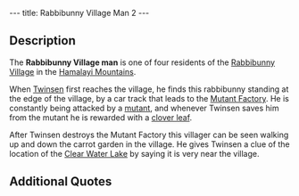 ---
title: Rabbibunny Village Man 2
---

{{twinsunica import}}{{Infobox Character
 |image=Rabbibunny_villager_2.JPG
 |race=rabbibunny
 |gender=male
 |size=average
 |age=adult
 |magical=no
 |lba1=yes
 |lba2=
 |alignment=neutral
 |occupation=
 |requires=
 |amount=
 |fam1=
 |fam2=
 |planet=
 |island=
 |building=
}}

{{Quote
 |Did you know that there is a Clear Water lake very near here. It is located close to the Door of the Sacred Carrot and it has a close connection with a prophecy.
 |character=Rabbibunny Village Man 2
 |island=Hamalayi Mountains
 |planet=twinsun
 |quoteid=314}}

==Description==

The '''Rabbibunny Village man''' is one of four residents of the [[Rabbibunny Village]] in the [[Hamalayi Mountains]]. 

When [[Twinsen]] first reaches the village, he finds this rabbibunny standing at the edge of the village, by a car track that leads to the [[Mutant Factory]]. He is constantly being attacked by a [[mutant]], and whenever Twinsen saves him from the mutant he is rewarded with a [[clover leaf]].

After Twinsen destroys the Mutant Factory this villager can be seen walking up and down the carrot garden in the village. He gives Twinsen a clue of the location of the [[Clear Water Lake]] by saying it is very near the village.

==Additional Quotes==
{{Quote
 |Help!
 |character=Rabbibunny Village Man 2
 |island=Hamalayi Mountains
 |planet=twinsun
 |quoteid=310}}
	
{{Quote
 |Phew, thanks!
 |character=Rabbibunny Village Man 2
 |island=Hamalayi Mountains
 |planet=twinsun
 |quoteid=<!-- can't find in quote DB -->}}

<!-- remove these category links when they're all automated by categorizers...
[[Category:Hamalayi Mountains inhabitants]] -->